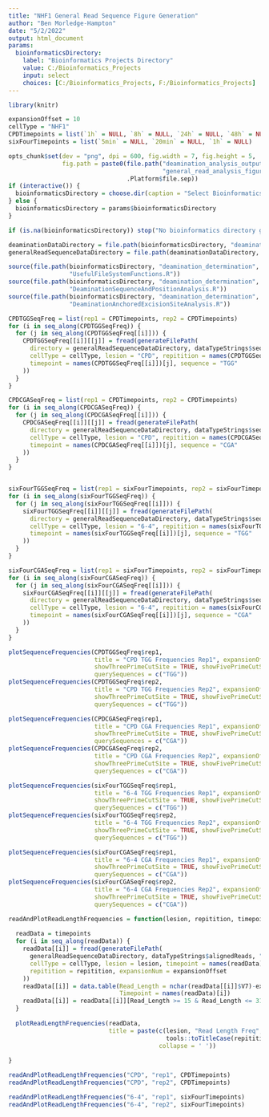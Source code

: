 ```yaml
---
title: "NHF1 General Read Sequence Figure Generation"
author: "Ben Morledge-Hampton"
date: "5/2/2022"
output: html_document
params:
  bioinformaticsDirectory:
    label: "Bioinformatics Projects Directory"
    value: C:/Bioinformatics_Projects
    input: select
    choices: [C:/Bioinformatics_Projects, F:/Bioinformatics_Projects]
---
```



```r
library(knitr)

expansionOffset = 10
cellType = "NHF1"
CPDTimepoints = list(`1h` = NULL, `8h` = NULL, `24h` = NULL, `48h` = NULL)
sixFourTimepoints = list(`5min` = NULL, `20min` = NULL, `1h` = NULL)

opts_chunk$set(dev = "png", dpi = 600, fig.width = 7, fig.height = 5,
               fig.path = paste0(file.path("deamination_analysis_output", cellType,
                                           "general_read_analysis_figures"),
                                 .Platform$file.sep))
if (interactive()) {
  bioinformaticsDirectory = choose.dir(caption = "Select Bioinformatics_Projects Directory")
} else {
  bioinformaticsDirectory = params$bioinformaticsDirectory
}

if (is.na(bioinformaticsDirectory)) stop("No bioinformatics directory given.")

deaminationDataDirectory = file.path(bioinformaticsDirectory, "deamination_determination", "data", cellType)
generalReadSequenceDataDirectory = file.path(deaminationDataDirectory, "general_read_sequences")
```


```r
source(file.path(bioinformaticsDirectory, "deamination_determination", 'R',
                 "UsefulFileSystemFunctions.R"))
source(file.path(bioinformaticsDirectory, "deamination_determination", 'R',
                 "DeaminationSequenceAndPositionAnalysis.R"))
source(file.path(bioinformaticsDirectory, "deamination_determination", 'R',
                 "DeaminationAnchoredExcisionSiteAnalysis.R"))
```


```r
CPDTGGSeqFreq = list(rep1 = CPDTimepoints, rep2 = CPDTimepoints)
for (i in seq_along(CPDTGGSeqFreq)) {
  for (j in seq_along(CPDTGGSeqFreq[[i]])) {
    CPDTGGSeqFreq[[i]][[j]] = fread(generateFilePath(
      directory = generalReadSequenceDataDirectory, dataTypeStrings$sequenceFrequency, ".tsv",
      cellType = cellType, lesion = "CPD", repitition = names(CPDTGGSeqFreq)[i],
      timepoint = names(CPDTGGSeqFreq[[i]])[j], sequence = "TGG"
    ))
  }
}

CPDCGASeqFreq = list(rep1 = CPDTimepoints, rep2 = CPDTimepoints)
for (i in seq_along(CPDCGASeqFreq)) {
  for (j in seq_along(CPDCGASeqFreq[[i]])) {
    CPDCGASeqFreq[[i]][[j]] = fread(generateFilePath(
      directory = generalReadSequenceDataDirectory, dataTypeStrings$sequenceFrequency, ".tsv",
      cellType = cellType, lesion = "CPD", repitition = names(CPDCGASeqFreq)[i],
      timepoint = names(CPDCGASeqFreq[[i]])[j], sequence = "CGA"
    ))
  }
}


sixFourTGGSeqFreq = list(rep1 = sixFourTimepoints, rep2 = sixFourTimepoints)
for (i in seq_along(sixFourTGGSeqFreq)) {
  for (j in seq_along(sixFourTGGSeqFreq[[i]])) {
    sixFourTGGSeqFreq[[i]][[j]] = fread(generateFilePath(
      directory = generalReadSequenceDataDirectory, dataTypeStrings$sequenceFrequency, ".tsv",
      cellType = cellType, lesion = "6-4", repitition = names(sixFourTGGSeqFreq)[i],
      timepoint = names(sixFourTGGSeqFreq[[i]])[j], sequence = "TGG"
    ))
  }
}

sixFourCGASeqFreq = list(rep1 = sixFourTimepoints, rep2 = sixFourTimepoints)
for (i in seq_along(sixFourCGASeqFreq)) {
  for (j in seq_along(sixFourCGASeqFreq[[i]])) {
    sixFourCGASeqFreq[[i]][[j]] = fread(generateFilePath(
      directory = generalReadSequenceDataDirectory, dataTypeStrings$sequenceFrequency, ".tsv",
      cellType = cellType, lesion = "6-4", repitition = names(sixFourCGASeqFreq)[i],
      timepoint = names(sixFourCGASeqFreq[[i]])[j], sequence = "CGA"
    ))
  }
}
```


```r
plotSequenceFrequencies(CPDTGGSeqFreq$rep1,
                        title = "CPD TGG Frequencies Rep1", expansionOffset = expansionOffset,
                        showThreePrimeCutSite = TRUE, showFivePrimeCutSite = TRUE,
                        querySequences = c("TGG"))
plotSequenceFrequencies(CPDTGGSeqFreq$rep2,
                        title = "CPD TGG Frequencies Rep2", expansionOffset = expansionOffset,
                        showThreePrimeCutSite = TRUE, showFivePrimeCutSite = TRUE,
                        querySequences = c("TGG"))

plotSequenceFrequencies(CPDCGASeqFreq$rep1,
                        title = "CPD CGA Frequencies Rep1", expansionOffset = expansionOffset,
                        showThreePrimeCutSite = TRUE, showFivePrimeCutSite = TRUE,
                        querySequences = c("CGA"))
plotSequenceFrequencies(CPDCGASeqFreq$rep2,
                        title = "CPD CGA Frequencies Rep2", expansionOffset = expansionOffset,
                        showThreePrimeCutSite = TRUE, showFivePrimeCutSite = TRUE,
                        querySequences = c("CGA"))
```


```r
plotSequenceFrequencies(sixFourTGGSeqFreq$rep1,
                        title = "6-4 TGG Frequencies Rep1", expansionOffset = expansionOffset,
                        showThreePrimeCutSite = TRUE, showFivePrimeCutSite = TRUE,
                        querySequences = c("TGG"))
plotSequenceFrequencies(sixFourTGGSeqFreq$rep2,
                        title = "6-4 TGG Frequencies Rep2", expansionOffset = expansionOffset,
                        showThreePrimeCutSite = TRUE, showFivePrimeCutSite = TRUE,
                        querySequences = c("TGG"))

plotSequenceFrequencies(sixFourCGASeqFreq$rep1,
                        title = "6-4 CGA Frequencies Rep1", expansionOffset = expansionOffset,
                        showThreePrimeCutSite = TRUE, showFivePrimeCutSite = TRUE,
                        querySequences = c("CGA"))
plotSequenceFrequencies(sixFourCGASeqFreq$rep2,
                        title = "6-4 CGA Frequencies Rep2", expansionOffset = expansionOffset,
                        showThreePrimeCutSite = TRUE, showFivePrimeCutSite = TRUE,
                        querySequences = c("CGA"))
```


```r
readAndPlotReadLengthFrequencies = function(lesion, repitition, timepoints) {
  
  readData = timepoints
  for (i in seq_along(readData)) {
    readData[[i]] = fread(generateFilePath(
      generalReadSequenceDataDirectory, dataTypeStrings$alignedReads, ".bed",
      cellType = cellType, lesion = lesion, timepoint = names(readData)[i],
      repitition = repitition, expansionNum = expansionOffset
    ))
    readData[[i]] = data.table(Read_Length = nchar(readData[[i]]$V7)-expansionOffset*2,
                               Timepoint = names(readData)[i])
    readData[[i]] = readData[[i]][Read_Length >= 15 & Read_Length <= 31]
  }
  
  plotReadLengthFrequencies(readData,
                            title = paste(c(lesion, "Read Length Freq",
                                            tools::toTitleCase(repitition)),
                                          collapse = ' '))
  
}
```


```r
readAndPlotReadLengthFrequencies("CPD", "rep1", CPDTimepoints)
readAndPlotReadLengthFrequencies("CPD", "rep2", CPDTimepoints)
```


```r
readAndPlotReadLengthFrequencies("6-4", "rep1", sixFourTimepoints)
readAndPlotReadLengthFrequencies("6-4", "rep2", sixFourTimepoints)
```

